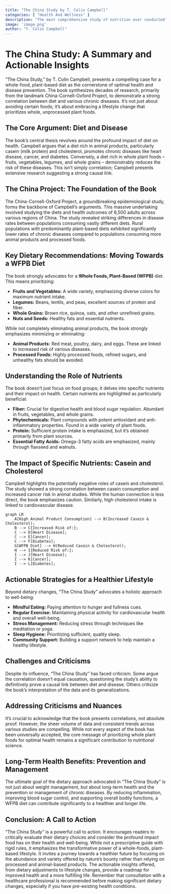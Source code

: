 ```yaml
---
title: "The China Study by T. Colin Campbell"
categories: [ "Health And Wellness" ]
description: "The most comprehensive study of nutrition ever conducted"
image: 'image.png'
author: "T. Colin Campbell"
---
```

# The China Study: A Summary and Actionable Insights

"The China Study," by T. Colin Campbell, presents a compelling case for a whole-food, plant-based diet as the cornerstone of optimal health and disease prevention.  The book synthesizes decades of research, primarily from the landmark China-Cornell-Oxford Project, to demonstrate a strong correlation between diet and various chronic diseases.  It's not just about avoiding certain foods; it's about embracing a lifestyle change that prioritizes whole, unprocessed plant foods.

## The Core Argument: Diet and Disease

The book's central thesis revolves around the profound impact of diet on health.  Campbell argues that a diet rich in animal products, particularly casein (milk protein) and cholesterol, promotes chronic diseases like heart disease, cancer, and diabetes.  Conversely, a diet rich in whole plant foods – fruits, vegetables, legumes, and whole grains – demonstrably reduces the risk of these diseases.  This isn't simply correlation; Campbell presents extensive research suggesting a strong causal link.

## The China Project: The Foundation of the Book

The China-Cornell-Oxford Project, a groundbreaking epidemiological study, forms the backbone of Campbell's arguments.  This massive undertaking involved studying the diets and health outcomes of 6,500 adults across various regions of China.  The study revealed striking differences in disease rates between populations consuming vastly different diets.  Rural populations with predominantly plant-based diets exhibited significantly lower rates of chronic diseases compared to populations consuming more animal products and processed foods.

## Key Dietary Recommendations: Moving Towards a WFPB Diet

The book strongly advocates for a **Whole Foods, Plant-Based (WFPB)** diet.  This means prioritizing:

* **Fruits and Vegetables:** A wide variety, emphasizing diverse colors for maximum nutrient intake.
* **Legumes:** Beans, lentils, and peas, excellent sources of protein and fiber.
* **Whole Grains:** Brown rice, quinoa, oats, and other unrefined grains.
* **Nuts and Seeds:**  Healthy fats and essential nutrients.

While not completely eliminating animal products, the book strongly emphasizes minimizing or eliminating:

* **Animal Products:** Red meat, poultry, dairy, and eggs.  These are linked to increased risk of various diseases.
* **Processed Foods:**  Highly processed foods, refined sugars, and unhealthy fats should be avoided.

## Understanding the Role of Nutrients

The book doesn't just focus on food groups; it delves into specific nutrients and their impact on health.  Certain nutrients are highlighted as particularly beneficial:

* **Fiber:** Crucial for digestive health and blood sugar regulation.  Abundant in fruits, vegetables, and whole grains.
* **Phytochemicals:** Plant compounds with potent antioxidant and anti-inflammatory properties.  Found in a wide variety of plant foods.
* **Protein:**  Sufficient protein intake is emphasized, but it's obtained primarily from plant sources.
* **Essential Fatty Acids:**  Omega-3 fatty acids are emphasized, mainly through flaxseed and walnuts.

## The Impact of Specific Nutrients:  Casein and Cholesterol

Campbell highlights the potentially negative roles of casein and cholesterol.  The study showed a strong correlation between casein consumption and increased cancer risk in animal studies.  While the human connection is less direct, the book emphasizes caution. Similarly, high cholesterol intake is linked to cardiovascular disease.

```mermaid
graph LR
    A[High Animal Product Consumption] --> B(Increased Casein & Cholesterol);
    B --> C{Increased Risk of:};
    C --> D[Heart Disease];
    C --> E[Cancer];
    C --> F[Diabetes];
    G[WFPB Diet] --> H(Reduced Casein & Cholesterol);
    H --> I{Reduced Risk of:};
    I --> J[Heart Disease];
    I --> K[Cancer];
    I --> L[Diabetes];
```

## Actionable Strategies for a Healthier Lifestyle

Beyond dietary changes, "The China Study" advocates a holistic approach to well-being:

* **Mindful Eating:** Paying attention to hunger and fullness cues.
* **Regular Exercise:**  Maintaining physical activity for cardiovascular health and overall well-being.
* **Stress Management:**  Reducing stress through techniques like meditation or yoga.
* **Sleep Hygiene:**  Prioritizing sufficient, quality sleep.
* **Community Support:** Building a support network to help maintain a healthy lifestyle.

## Challenges and Criticisms

Despite its influence, "The China Study" has faced criticism. Some argue the correlation doesn't equal causation, questioning the study's ability to definitively prove a causal link between diet and disease.  Others criticize the book's interpretation of the data and its generalizations.

## Addressing Criticisms and Nuances

It's crucial to acknowledge that the book presents correlations, not absolute proof.  However, the sheer volume of data and consistent trends across various studies are compelling. While not every aspect of the book has been universally accepted, the core message of prioritizing whole plant foods for optimal health remains a significant contribution to nutritional science.

## Long-Term Health Benefits: Prevention and Management

The ultimate goal of the dietary approach advocated in "The China Study" is not just about weight management, but about long-term health and the prevention or management of chronic diseases. By reducing inflammation, improving blood sugar control, and supporting overall bodily functions, a WFPB diet can contribute significantly to a healthier and longer life.


## Conclusion: A Call to Action

"The China Study" is a powerful call to action. It encourages readers to critically evaluate their dietary choices and consider the profound impact food has on their health and well-being. While not a prescriptive guide with rigid rules, it emphasizes the transformative power of a whole-foods, plant-based lifestyle.  It invites a journey towards a healthier future by focusing on the abundance and variety offered by nature's bounty rather than relying on processed and animal-based products. The actionable insights offered, from dietary adjustments to lifestyle changes, provide a roadmap for improved health and a more fulfilling life. Remember that consultation with a healthcare professional is recommended before making significant dietary changes, especially if you have pre-existing health conditions.

